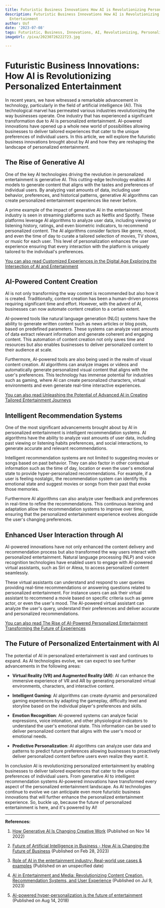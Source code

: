 ```yaml
---
title: Futuristic Business Innovations How AI is Revolutionizing Personalized Entertainment
description: Futuristic Business Innovations How AI is Revolutionizing Personalized
  Entertainment
author: Usf
date: '2023-07-08'
tags: Futuristic, Business, Innovations, AI, Revolutionizing, Personalized, Entertainment
imageUrl: /pixa/20230726222723.jpg

---
```

# Futuristic Business Innovations: How AI is Revolutionizing Personalized Entertainment

In  recent years, we have witnessed a remarkable advancement in technology, particularly  in the field of  artificial intelligence (AI). This technological marvel has permeated various industries revolutionizing the way businesses operate. One industry that has experienced a  significant transformation due to AI is  personalized entertainment. AI-powered innovations have opened up a whole new world of possibilities  allowing businesses to deliver tailored experiences that cater to the unique preferences of  individual users. In this article, we will explore the futuristic business innovations brought about by AI and  how they  are reshaping the landscape of personalized entertainment.

## The Rise of Generative AI

One of the  key AI technologies driving the revolution in personalized entertainment is  generative AI. This cutting-edge technology enables AI models to generate content that aligns  with the tastes  and preferences of individual  users. By  analyzing vast amounts  of data, including user behavior, preferences, and historical patterns, generative AI algorithms can create personalized entertainment experiences like never before.

A prime  example of  the impact of generative AI in the entertainment industry is seen in streaming platforms such as Netflix  and Spotify. These platforms leverage AI algorithms to analyze user data, including  viewing or listening history, ratings, and even  biometric  indicators, to recommend personalized content. The AI algorithms consider  factors like genre, mood, and even the time of day to curate a tailored selection of movies, TV shows, or music for each user. This level  of personalization enhances the user  experience ensuring that every interaction with the platform is uniquely tailored to the individual's preferences.

[You can also read Customized Experiences in the Digital Age Exploring the Intersection of AI and Entertainment](Customized%20Experiences%20in%20the%20Digital%20Age%20Exploring%20the%20Intersection%20of%20AI%20and%20Entertainment)


## AI-Powered Content Creation

AI is not only transforming the way content is recommended but also how  it  is created. Traditionally, content creation has been a human-driven process requiring significant time and effort. However, with  the advent of AI, businesses can now automate content creation to a certain extent.

AI-powered tools  like natural language  generation (NLG) systems have  the ability to generate written content such  as news articles or blog posts, based  on predefined parameters. These systems can analyze vast amounts of data extract relevant information and generate coherent and engaging content. This  automation of content creation not only saves time  and resources but also enables businesses to deliver personalized content  to their audience at scale.

Furthermore, AI-powered  tools  are also  being used  in the realm of visual content creation. AI algorithms can analyze images or videos and automatically generate personalized visual content that aligns with the user's preferences. This technology has immense  potential  for industries  such as gaming, where AI can create  personalized characters, virtual environments and even generate real-time interactive  experiences.

[You  can also read Unleashing the Potential of Advanced  AI in Creating Tailored Entertainment  Journeys](Unleashing%20the%20Potential%20of%20Advanced%20AI%20in%20Creating%20Tailored%20Entertainment%20Journeys)


## Intelligent Recommendation Systems

One of the most significant advancements brought about by AI  in personalized  entertainment is intelligent recommendation systems. AI algorithms have the ability to analyze vast amounts of user data, including past viewing or listening habits preferences, and social interactions, to  generate accurate and relevant recommendations.

Intelligent recommendation systems are not limited  to suggesting movies or  songs based on past behavior. They can also factor in other contextual information such as  the time of day,  location or even the user's emotional state to provide hyper-personalized recommendations. For example, if a user is feeling nostalgic,  the recommendation system  can identify this emotional state and  suggest movies or songs from their past  that evoke those memories.

Furthermore AI algorithms can also analyze user feedback and preferences in real-time to refine the  recommendations. This continuous learning  and adaptation allow the recommendation systems to improve over time, ensuring that the personalized entertainment experience evolves  alongside the user's  changing  preferences.

## Enhanced User Interaction through AI

AI-powered innovations have not  only enhanced the content  delivery and recommendation process but also transformed  the way users interact with  personalized entertainment. Natural  language processing (NLP) and voice recognition  technologies have enabled users to engage  with AI-powered virtual assistants, such as  Siri or Alexa, to access personalized  content seamlessly.

These virtual assistants  can understand and respond to user queries providing real-time recommendations or answering questions related to personalized entertainment. For instance  users can ask their virtual  assistant to recommend a movie  based on  specific criteria such as genre actor, or even the user's mood. The AI-powered virtual assistant can analyze the user's query, understand their  preferences and deliver accurate and personalized recommendations.

[You can also  read The Rise of AI-Powered Personalized Entertainment Transforming the Future of Experiences](The%20Rise%20of%20AI-Powered%20Personalized%20Entertainment%20Transforming%20the%20Future%20of%20Experiences)


##  The Future of Personalized Entertainment with AI

The potential of AI in personalized entertainment is vast and continues to expand. As AI technologies evolve, we can expect to see further advancements in the following areas:

- **Virtual Reality  (VR) and Augmented  Reality (AR)**: AI can enhance the  immersive experience  of VR and AR by generating personalized virtual environments, characters, and interactive content.

-  **Intelligent Gaming**: AI algorithms can create dynamic and personalized  gaming experiences by adapting the gameplay, difficulty level and storyline based on  the individual  player's preferences and  skills.

- **Emotion  Recognition**: AI-powered systems can analyze facial expressions, voice intonation, and other physiological indicators to understand the user's emotional state. This information can be used to deliver personalized content that aligns with the user's mood or emotional needs.

- **Predictive Personalization**: AI algorithms can  analyze user data  and patterns to  predict future preferences allowing businesses to proactively deliver personalized content before users even realize they want it.

In conclusion AI is revolutionizing personalized entertainment  by enabling businesses to deliver tailored experiences that cater to the unique preferences of individual  users. From generative AI to intelligent recommendation systems AI-powered innovations have transformed every aspect of the personalized entertainment landscape. As AI technologies continue to evolve we can  anticipate even more  futuristic business innovations that will further enhance the personalized entertainment experience. So, buckle up, because the future of personalized  entertainment is here, and it's powered by AI!

---

**References:**

1. [How  Generative AI Is Changing Creative Work](https://hbr.org/2022/11/how-generative-ai-is-changing-creative-work) (Published on Nov 14 2022)

2. [Future of Artificial Intelligence in Business - How AI is Changing the Future of Business](https://www.linkedin.com/pulse/future-artificial-intelligence-business-how-ai-changing-jha) (Published on Feb 28, 2023)

3. [Role of AI in the entertainment industry:  Real-world use  cases & examples](https://www.leewayhertz.com/ai-use-cases-in-entertainment/) (Published  on an unspecified date)

4. [AI in Entertainment and Media: Revolutionizing Content Creation, Recommendation Systems, and User Experience](https://vocal.media/futurism/ai-in-entertainment-and-media-revolutionizing-content-creation-recommendation-systems-and-user-experience) (Published on Jul 9, 2023)

5.  [AI-powered hyper-personalization is the future of entertainment](https://www.entefy.com/blog/ai-powered-hyper-personalization-is-the-future-of-entertainment/) (Published on Aug  14, 2018)